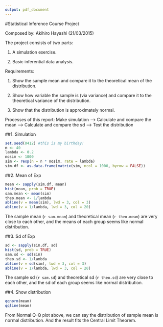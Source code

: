 ```yaml
---
output: pdf_document
---
```


#Statistical Inference Course Project

Composed by: Akihiro Hayashi (21/03/2015)


The project consists of two parts:

1. A simulation exercise.

2. Basic inferential data analysis.

Requirements:

1. Show the sample mean and compare it to the theoretical mean of the distribution.

2. Show how variable the sample is (via variance) and compare it to the theoretical variance of the distribution.
3. Show that the distribution is approximately normal.

Processes of this report: Make simulation ---> Calculate and compare the mean ---> Calculate and compare the sd ---> Test the distribution

##1. Simulation

```r
set.seed(0412) #this is my birthday!
n <- 40
lambda <- 0.2
nosim <- 1000
sim <- rexp(n = n * nosim, rate = lambda)
sim.df <- as.data.frame(matrix(sim, ncol = 1000, byrow = FALSE))
```

##2. Mean of Exp

```r
mean <- sapply(sim.df, mean)
hist(mean, prob = TRUE)
sam.mean <- mean(sim)
theo.mean <- 1/lambda
abline(v = mean(sim), lwd = 3, col = 3)
abline(v = 1/lambda, lwd = 3, col = 20)
```

The sample mean (`r sam.mean`) and theoretical mean (`r theo.mean`) are very close to each other, and the means of each group seems like normal distribution.

##3. Sd of Exp

```r
sd <- sapply(sim.df, sd)
hist(sd, prob = TRUE)
sam.sd <- sd(sim)
theo.sd <- 1/lambda
abline(v = sd(sim), lwd = 3, col = 3)
abline(v = 1/lambda, lwd = 3, col = 20)
```

The sample sd (`r sam.sd`) and theoretical sd (`r theo.sd`) are very close to each other, and the sd of each group seems like normal distribution.

##4. Show distribution

```r
qqnorm(mean)
qqline(mean)
```

From Normal Q-Q plot above, we can say the distribution of sample mean is normal distribution. And the result fits the Central Limit Theorem.